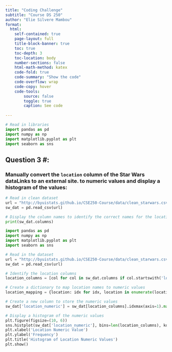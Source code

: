 ```yaml
---
title: "Coding Challenge"
subtitle: "Course DS 250"
author: "Elie Silvere Mambou"
format:
  html:
    self-contained: true
    page-layout: full
    title-block-banner: true
    toc: true
    toc-depth: 3
    toc-location: body
    number-sections: false
    html-math-method: katex
    code-fold: true
    code-summary: "Show the code"
    code-overflow: wrap
    code-copy: hover
    code-tools:
        source: false
        toggle: true
        caption: See code
    
---
```


```python
# Read in libraries
import pandas as pd
import numpy as np
import matplotlib.pyplot as plt
import seaborn as sns
```



## Question 3 #:

### Manually convert the `location` column of the Star Wars dataLinks to an external site. to numeric values and display a histogram of the values:




```python
# Read in clean dataset
url = "http://byuistats.github.io/CSE250-Course/data/clean_starwars.csv"
sw_dat = pd.read_csv(url)

# Display the column names to identify the correct names for the location column
print(sw_dat.columns)
```



```python
import pandas as pd
import numpy as np
import matplotlib.pyplot as plt
import seaborn as sns

# Read in the dataset
url = "http://byuistats.github.io/CSE250-Course/data/clean_starwars.csv"
sw_dat = pd.read_csv(url)

# Identify the location columns
location_columns = [col for col in sw_dat.columns if col.startswith('location_(census_region)_')]

# Create a dictionary to map location names to numeric values
location_mapping = {location: idx for idx, location in enumerate(location_columns)}

# Create a new column to store the numeric values
sw_dat['location_numeric'] = sw_dat[location_columns].idxmax(axis=1).map(location_mapping)

# Display a histogram of the numeric values
plt.figure(figsize=(10, 6))
sns.histplot(sw_dat['location_numeric'], bins=len(location_columns), kde=False)
plt.xlabel('Location Numeric Value')
plt.ylabel('Frequency')
plt.title('Histogram of Location Numeric Values')
plt.show()

```


